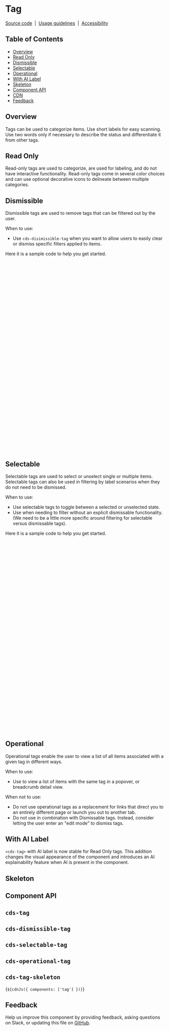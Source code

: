 
<Meta of={TagStories} />

# Tag

[Source code](https://github.com/carbon-design-system/carbon/tree/main/packages/web-components/src/components/tag)
&nbsp;|&nbsp;
[Usage guidelines](https://www.carbondesignsystem.com/components/tag/usage)
&nbsp;|&nbsp;
[Accessibility](https://www.carbondesignsystem.com/components/tag/accessibility)

## Table of Contents

- [Overview](#overview)
- [Read Only](#read-only)
- [Dismissible](#dismissible)
- [Selectable](#selectable)
- [Operational](#operational)
- [With AI Label](#with-ai-label)
- [Skeleton](#skeleton)
- [Component API](#component-api)
- [CDN](#cdn)
- [Feedback](#feedback)

## Overview

Tags can be used to categorize items. Use short labels for easy scanning. Use
two words only if necessary to describe the status and differentiate it from
other tags.

## Read Only

Read-only tags are used to categorize, are used for labeling, and do not have
interactive functionality. Read-only tags come in several color choices and can
use optional decorative icons to delineate between multiple categories.

<Canvas of={TagStories.ReadOnly} />

## Dismissible

Dismissible tags are used to remove tags that can be filtered out by the user.

When to use:

- Use `cds-disimissible-tag` when you want to allow users to easily clear or
  dismiss specific filters applied to items.

<Canvas of={TagStories.Dismissible} />

Here it is a sample code to help you get started.

```javascript
const tags = [
  {
    type: 'red',
    text: 'Tag content with a long text description',
    tagTitle: 'Provide a custom title to the tag',
  },
  {
    type: 'magenta',
    text: 'Tag content 1',
  },
  {
    type: 'purple',
    text: 'Tag content 2',
  },
];

function App() {
  return html`
    <cds-button style="margin-bottom: 3rem;"> Reset </cds-button>
    <br />
    ${tags.map(
      (tag) => html`
        <cds-dismissible-tag
          type=${tag.type}
          ?open=${true}
          tag-title=${tag.tagTitle || ''}>
          ${Asleep16({ slot: 'icon' })} ${tag.text}
        </cds-dismissible-tag>
      `
    )}
  `;
}

const button = document.querySelector('cds-button');
button.addEventListener('click', () => resetTags());

function resetTags() {
  const dismissibleTags = document.querySelectorAll('cds-dismissible-tag');
  dismissibleTags.forEach((tag) => tag.setAttribute('open', 'true'));
}
```

## Selectable

Selectable tags are used to select or unselect single or multiple items.
Selectable tags can also be used in filtering by label scenarios when they do
not need to be dismissed.

When to use:

- Use selectable tags to toggle between a selected or unselected state.
- Use when needing to filter without an explicit dismissable functionality. (We
  need to be a little more specific around filtering for selectable versus
  dismissable tags).

<Canvas of={TagStories.Selectable} />

Here it is a sample code to help you get started.

```javascript
const tags = [
  {
    text: 'Tag content with a long text description',
  },
  {
    text: 'Tag content 1',
  },
  {
    text: 'Tag content 2',
  },
  {
    text: 'Tag content 3',
  },
];

function App() {
  return html`
    <div aria-label="Selectable tags" role="group">
      ${tags.map(
        (tag) =>
          html`<cds-selectable-tag
            ?disabled="${disabled}"
            ?selected="${tag.selected}"
            id="${tag.id}"
            text="${text || tag.text}"
            size="${size}"
            >${Asleep16({ slot: 'icon' })}
          </cds-selectable-tag>`
      )}
    </div>
  `;
}

const tags = document.querySelectorAll('cds-selectable-tag');

tags.forEach((tag) =>
  tag.addEventListener('cds-selectable-tag-selected', (e) => {
    console.log(e.detail);
  })
);
```

## Operational

Operational tags enable the user to view a list of all items associated with a
given tag in different ways.

When to use:

- Use to view a list of items with the same tag in a popover, or breadcrumb
  detail view.

When not to use:

- Do not use operational tags as a replacement for links that direct you to an
  entirely different page or launch you out to another tab.
- Do not use in combination with Dismissable tags. Instead, consider letting the
  user enter an "edit mode" to dismiss tags.

<Canvas of={TagStories.Operational} />

## With AI Label

`<cds-tag>` with AI label is now stable for Read Only tags. This addition
changes the visual appearance of the component and introduces an AI
explainability feature when AI is present in the component.

<Canvas of={TagStories.WithAILabel} />

## Skeleton

<Canvas of={TagStories.Skeleton} />

## Component API

## `cds-tag`

<ArgTypes of="cds-tag" />

## `cds-dismissible-tag`

<ArgTypes of="cds-dismissible-tag" />

## `cds-selectable-tag`

<ArgTypes of="cds-selectable-tag" />

## `cds-operational-tag`

<ArgTypes of="cds-operational-tag" />

## `cds-tag-skeleton`

<ArgTypes of="cds-tag-skeleton" />

<Markdown>{`${cdnJs({ components: ['tag'] })}`}</Markdown>

## Feedback

Help us improve this component by providing feedback, asking questions on Slack,
or updating this file on
[GitHub](https://github.com/carbon-design-system/carbon/edit/main/packages/web-components/src/components/tag/tag.mdx).
